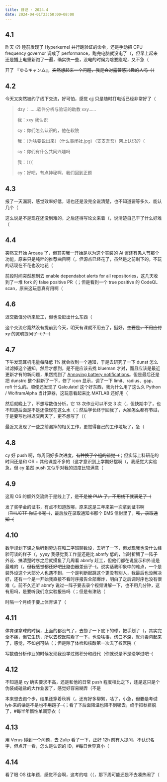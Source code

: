 ```yaml
---
title: 日记 · 2024.4
date: 2024-04-01T23:50:00+08:00
---
```


## 4.1

昨天 (?) 睡前发现了 Hyperkernel 并行跑验证的命令，还是手动把 CPU frequency governor 调成了 performance，跑完电脑就没电了（，但早上起来还是插上电重新跑了一遍，确实快一些，没电的时候为啥要跑呢，又不急（

开了 <span lang="ja">『ゆるキャン△』</span>，~~突然想起来一个问题，我是会对露营感兴趣的人吗（（~~

## 4.2

今天又突然被约了线下交流，好可怕，感觉 cjj 只是随时打电话已经非常好了（

>   dzy：……软件分析与验证的助教 xxy……
>
>   我：xxy 我认识
>
>   cy：你们怎么认识的，他在软院
>
>   我：（为啥要说出来）（什么事闭社.jpg）（支支吾吾）网上认识的（
>
>   cy：你们有什么共同兴趣吗
>
>   我：（（（
>
>   cy：好吧，有点神秘啊，我们回到正题

## 4.3

报了一天漏洞，感觉效率好低，话也还是没完全说清楚，也不知道要等多久、能认几个（

这么说是不是现在还没到难的，之后还得写论文来着（，说清楚自己干了什么好难（

## 4.4

突然又开始 Arcaea 了，但其实我一开始是以为这个实装的 Ai 酱还有愚人节那个功能，原来只是纯粹的推荐曲目啊（，但源点已经花了，虽然是之前剩下的，不玩的话现在不花也没地花（

前段时间突然想到去 enable dependabot alerts for all repositories，这几天收到了一堆 fork 的 false positive PR（；但是看到一个 true positive 的 CodeQL scan，原来这玩意真有用啊（

## 4.6

迟交数值分析来赶工，但也没赶出什么东西（

这个交流它竟然没有提前到今天，明天有课就不用去了，挺好，~~主要是，不用应付 xy 的灵魂提问了（？（~~

## 4.7

下午发现耳机电量每降低 1% 就会收到一个通知，于是去研究了一下 dunst 怎么过滤掉这个通知。然后才想到，是不是应该去找 blueman 才对，而且应该是最近更新才有的新问题，果然找到了 [Annoying battery notifications](https://github.com/blueman-project/blueman/issues/2317)。但是最后还是把 dunstrc 整个翻新了一下，修了 icon 显示，调了一下 limit、radius、gap、rofi 什么的。顺便还发现了 Qalculate! 这个好东西，我为什么用了这么久 Python / WolframAlpha 当计算器，这玩意看起来比 MATLAB 还好用（

然后就晚上了，不想写数值分析，它 13 次作业可以不交 3 次（，但快期中了，也不知道后面是不是还像现在这么水（；然后学长终于回我了，~~大家怎么都有节过~~，于是要写也得迟交两天了，更不想写了（（

最近又发现了一些之前漏掉的相关工作，更觉得自己的工作垃圾了，急（

## 4.8

cy 好 push 啊，每周问好多次进度，~~有种换了个组的错觉（~~；但实际上科研花的时间还是和 OS + 其他课差不多的（这才意识到上学期好摆啊（，我感觉大实验急，但 cy 虽然 push 又似乎对我的进度比较满意（

## 4.9

这周 OS 的额外交流终于是线上了，~~是不是被 PUA 了，不用线下就满足了（~~

发了奖学金的证书，有点不知道放哪，原来这是三年来第一次拿到证书啊（~~THUCTF 你证书呢（~~，最后放在录取通知书那个 EMS 信封里了，~~唉，录取通知（~~

## 4.10

数学规划下课之后听到旁边在和二字班聊数设，去听了一下，但发现我也没什么经验可谈的样子（，yysy 我感觉我工作量还是比 abmfy 低的，当时折腾了一阵子外设、搞清楚时序之后就摸鱼了几周看 abmfy 赶工，但他们都在说显示和外设是最难的（，~~但我感觉都还好吧比路由器差远了（~~。说实话我印象中的难点，一个是装外设这个大部分人也遇不到，一个是判断起跳这个更没有别人，我最后也没解决好，还有一个是一开始我直接不看时序报告全部爆炸，明白了之后调时序也没有很难（。前不久还听 abmfy 说过一阵子要去录个视频讲解一下，也不用几分钟，这有用吗，是要听我们念实验报告吗（；但是有津贴（

时隔一个月终于要上体育课了（

## 4.11

体育课拿球的时候，上面的都没气了，去捞了一下底下的球，把手划了（，其实完全不痛，但它生锈，所以去校医院看了一下，也没啥事，伤口不深，就消毒包起来了，感觉，不如创可贴（；但是除了体检和核酸第一次去了校医院（

写数值分析作业的时候发现我没学过微积分和线代（~~你就说是不是没学过吧（~~

## 4.12

不知道是 cy 确实要求不高，还是和他的日常 push 程度相比之下，还是这只是个伪装成磕盐的大作业罢了，感觉好容易糊弄（不是

本来想去跑个步，结果还穿着秋裤（，还有好多柳絮，咕了，小急，~~但要是考试 lyb 来的话是不是也不用跑了（~~；看了下后面降温也降不到哪去，终于把秋裤脱了，#每半年惰性单调穿衣（

## 4.13

用 Verus 碰到一个问题，去 Zulip 看了一下，正好 12h 前有人提问，不认识名字，但点开一看，怎么是认识的 ID，#每日世界真小（

## 4.14

看了眼 OS 往年题，感觉不会啊，这考的啥（（，那下周可能还是不去凑热闹了（
